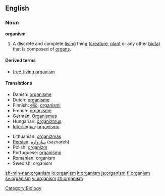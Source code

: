 ==English==

===Noun===
'''organism'''

# A discrete and complete [[living]] thing ([[creature]], [[plant]] or any other [[biota]]) that is composed of [[organ]]s.

====Derived terms====
*[[free-living organism]]

====Translations====
{{top}}
*Danish: [[organisme]] {{c}}
*Dutch: [[organisme]] {{n}}
*Finnish: [[eliö]], [[organismi]]
*French: [[organisme]] {{m}}
*German: [[Organismus]] {{m}}
*Hungarian: [[organizmus]]
*[[Interlingua]]: [[organismo]]
{{mid}}
*Lithuanian: [[organizmas]] {{m}}
*[[Persian]]: [[سازواره]] (sazvareh)
*Polish: [[organizm]] {{m}}
*Portuguese: [[organismo]] {{m}}
*Romanian: organism {{n}}
*Swedish: organism {{c}}
{{bottom}}

[[Category:Biology]]

[[zh-min-nan:organism]]
[[io:organism]]
[[it:organism]]
[[ja:organism]]
[[fi:organism]]
[[sv:organism]]
[[vi:organism]]
[[zh:organism]]